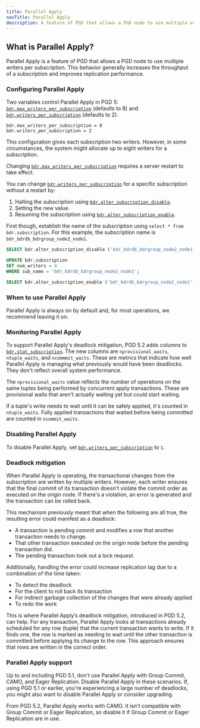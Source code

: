 ```yaml
---
title: Parallel Apply
navTitle: Parallel Apply
description: A feature of PGD that allows a PGD node to use multiple writers per subscription.
---
```


## What is Parallel Apply?

Parallel Apply is a feature of PGD that allows a PGD node to use multiple
writers per subscription. This behavior generally increases the throughput of a
subscription and improves replication performance.

### Configuring Parallel Apply

Two variables control Parallel Apply in PGD 5:
[`bdr.max_writers_per_subscription`](/pgd/latest/reference/tables-views-functions/pgd-settings#bdrmax_writers_per_subscription)
(defaults to 8) and
[`bdr.writers_per_subscription`](/pgd/latest/reference/tables-views-functions/pgd-settings#bdrwriters_per_subscription)
(defaults to 2).

```plain
bdr.max_writers_per_subscription = 8
bdr.writers_per_subscription = 2
```

This configuration gives each subscription two writers. However, in some
circumstances, the system might allocate up to eight writers for a subscription.

Changing [`bdr.max_writers_per_subscription`](/pgd/latest/reference/tables-views-functions/pgd-settings#bdrmax_writers_per_subscription)
requires a server restart to take effect.

You can change
[`bdr.writers_per_subscription`](/pgd/latest/reference/tables-views-functions/pgd-settings#bdrwriters_per_subscription)
for a specific subscription without a restart by:

1. Halting the subscription using
   [`bdr.alter_subscription_disable`](/pgd/latest/reference/tables-views-functions/nodes-management-interfaces#bdralter_subscription_disable).
1. Setting the new value.
1. Resuming the subscription using
   [`bdr.alter_subscription_enable`](/pgd/latest/reference/tables-views-functions/nodes-management-interfaces#bdralter_subscription_enable). 


First though, establish the name of the subscription using `select * from
bdr.subscription`. For this example, the subscription name is
`bdr_bdrdb_bdrgroup_node2_node1`.

```sql
SELECT bdr.alter_subscription_disable ('bdr_bdrdb_bdrgroup_node2_node1');

UPDATE bdr.subscription
SET num_writers = 4
WHERE sub_name = 'bdr_bdrdb_bdrgroup_node2_node1';

SELECT bdr.alter_subscription_enable ('bdr_bdrdb_bdrgroup_node2_node1');
```

### When to use Parallel Apply

Parallel Apply is always on by default and, for most operations, we recommend leaving it on.

### Monitoring Parallel Apply

To support Parallel Apply's deadlock mitigation, PGD 5.2 adds columns to
[`bdr.stat_subscription`](/pgd/latest/reference/tables-views-functions/catalogs-visible#bdrstat_subscription).
The new columns are `nprovisional_waits`, `ntuple_waits`, and `ncommmit_waits`.
These are metrics that indicate how well Parallel Apply is managing what
previously would have been deadlocks. They don't reflect overall system
performance.

The `nprovisional_waits` value reflects the number of operations on the same
tuples being performed by concurrent apply transactions. These are provisional
waits that aren't actually waiting yet but could start waiting.

If a tuple's write needs to wait until it can be safely applied, it's counted in
`ntuple_waits`. Fully applied transactions that waited before being committed
are counted in `ncommit_waits`.

### Disabling Parallel Apply

To disable Parallel Apply, set [`bdr.writers_per_subscription`](/pgd/latest/reference/tables-views-functions/pgd-settings#bdrwriters_per_subscription) to `1`.

### Deadlock mitigation

When Parallel Apply is operating, the transactional changes from the
subscription are written by multiple writers. However, each writer ensures that
the final commit of its transaction doesn't violate the commit order as executed
on the origin node. If there's a violation, an error is generated and the
transaction can be rolled back.

This mechanism previously meant that when the following are all true, the
resulting error could manifest as a deadlock:

- A transaction is pending commit and modifies a row that another transaction needs to change. 
- That other transaction executed on the origin node before the pending transaction did.
- The pending transaction took out a lock request.

Additionally, handling the error could increase replication lag due to a
combination of the time taken:

- To detect the deadlock
- For the client to roll back its transaction
- For indirect garbage collection of the changes that were already applied
- To redo the work

This is where Parallel Apply’s deadlock mitigation, introduced in PGD 5.2, can
help. For any transaction, Parallel Apply looks at transactions already
scheduled for any row (tuple) that the current transaction wants to write. If it
finds one, the row is marked as needing to wait until the other transaction is
committed before applying its change to the row. This approach ensures that rows
are written in the correct order. 

<!-- ### On-demand dedicated writer

In PGD 5.4, an on-demand writer mechanism was added to Parallel Apply. This
handles the commit phase of prepared GROUP COMMIT transactions by dedicating a
writer to participate in the commit confirmation of the GROUP COMMIT. Doing so
enables the continued free flow of non GROUP COMMIT transactions through
remaining Parallel Apply writers while ensuring consistency for the GROUP
COMMIT. -->

### Parallel Apply support

Up to and including PGD 5.1, don't use Parallel Apply with Group Commit, CAMO, and Eager Replication. Disable Parallel Apply in these scenarios. If, using PGD 5.1 or earlier, you're experiencing a large number of deadlocks, you might also want to disable Parallel Apply or consider upgrading.

From PGD 5.2, Parallel Apply works with CAMO. It isn't compatible with Group Commit or Eager Replication, so disable it if Group Commit or Eager Replication are in use. 
